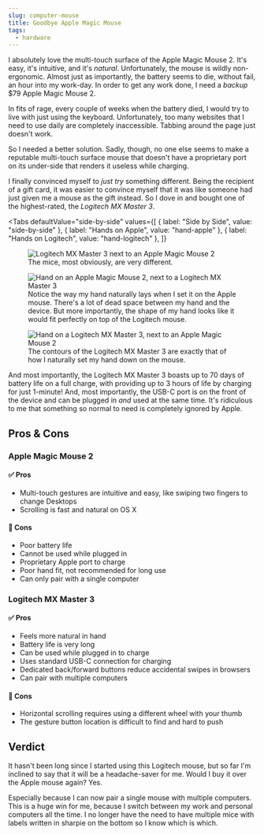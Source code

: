 ```yaml
---
slug: computer-mouse
title: Goodbye Apple Magic Mouse
tags:
  - hardware
---
```



<!-- prettier-ignore-start -->
I absolutely love the multi-touch surface of the Apple Magic Mouse 2. It's easy, it's intuitive, and it's _natural_. Unfortunately, the mouse is wildly non-ergonomic. Almost just as importantly, the battery seems to die, without fail, an hour into my work-day. In order to get any work done, I need a _backup_ $79 Apple Magic Mouse 2.
<!-- prettier-ignore-end -->

In fits of rage, every couple of weeks when the battery died, I would try to live with just using the keyboard. Unfortunately, too many websites that I need to use daily are completely inaccessible. Tabbing around the page just doesn't work.

So I needed a better solution. Sadly, though, no one else seems to make a reputable multi-touch surface mouse that doesn't have a proprietary port on its under-side that renders it useless while charging.

<!-- truncate -->

I finally convinced myself to _just try_ something different. Being the recipient of a gift card, it was easier to convince myself that it was like someone had just given me a mouse as the gift instead. So I dove in and bought one of the highest-rated, the _Logitech MX Master 3_.

<Tabs
  defaultValue="side-by-side"
  values={[
    { label: "Side by Side", value: "side-by-side" },
    { label: "Hands on Apple", value: "hand-apple" },
    { label: "Hands on Logitech", value: "hand-logitech" },
  ]}
>
  <TabItem value="side-by-side">
    <figure>
      <Image img={require("../static/img/blog/mouse.jpg")} alt="Logitech MX Master 3 next to an Apple Magic Mouse 2" />
      <figcaption>The mice, most obviously, are very different.</figcaption>
    </figure>
  </TabItem>
  <TabItem value="hand-apple">
    <figure>
      <Image
        img={require("../static/img/blog/mouse-hand-apple.jpg")}
        alt="Hand on an Apple Magic Mouse 2, next to a Logitech MX Master 3"
      />
      <figcaption>
        Notice the way my hand naturally lays when I set it on the Apple mouse. There's a lot of dead space between my
        hand and the device. But more importantly, the shape of my hand looks like it would fit perfectly on top of the
        Logitech mouse.
      </figcaption>
    </figure>
  </TabItem>
  <TabItem value="hand-logitech">
    <figure>
      <Image
        img={require("../static/img/blog/mouse-hand-logi.jpg")}
        alt="Hand on a Logitech MX Master 3, next to an Apple Magic Mouse 2"
      />
      <figcaption>
        The contours of the Logitech MX Master 3 are exactly that of how I naturally set my hand down on the mouse.
      </figcaption>
    </figure>
  </TabItem>
</Tabs>

And most importantly, the Logitech MX Master 3 boasts up to 70 days of battery life on a full charge, with providing up to 3 hours of life by charging for just 1-minute! And, most importantly, the USB-C port is on the front of the device and can be plugged in _and_ used at the same time. It's ridiculous to me that something so normal to need is completely ignored by Apple.

## Pros & Cons

### Apple Magic Mouse 2

#### ✅ Pros

- Multi-touch gestures are intuitive and easy, like swiping two fingers to change Desktops
- Scrolling is fast and natural on OS X

#### 🚫 Cons

- Poor battery life
- Cannot be used while plugged in
- Proprietary Apple port to charge
- Poor hand fit, not recommended for long use
- Can only pair with a single computer

### Logitech MX Master 3

#### ✅ Pros

- Feels more natural in hand
- Battery life is very long
- Can be used while plugged in to charge
- Uses standard USB-C connection for charging
- Dedicated back/forward buttons reduce accidental swipes in browsers
- Can pair with multiple computers

#### 🚫 Cons

- Horizontal scrolling requires using a different wheel with your thumb
- The gesture button location is difficult to find and hard to push

## Verdict

It hasn't been long since I started using this Logitech mouse, but so far I'm inclined to say that it will be a headache-saver for me. Would I buy it over the Apple mouse again? Yes.

Especially because I can now pair a single mouse with multiple computers. This is a huge win for me, because I switch between my work and personal computers all the time. I no longer have the need to have multiple mice with labels written in sharpie on the bottom so I know which is which.
